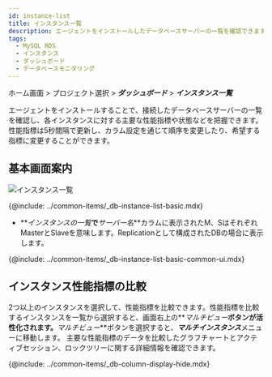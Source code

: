 ```yaml
---
id: instance-list
title: インスタンス一覧
description: エージェントをインストールしたデータベースサーバーの一覧を確認できます。
tags:
  - MySQL RDS
  - インスタンス
  - ダッシュボード
  - データベースモニタリング
---
```


ホーム画面 > プロジェクト選択 > **_ダッシュボード_** > **_インスタンス一覧_**

エージェントをインストールすることで、接続したデータベースサーバーの一覧を確認し、各インスタンスに対する主要な性能指標や状態などを把握できます。性能指標は5秒間隔で更新し、カラム設定を通じて順序を変更したり、希望する指標に変更することができます。

## 基本画面案内

![インスタンス一覧](/img/mysql-rds-instancelist.png)

{@include: ../common-items/_db-instance-list-basic.mdx}  

-   **_インスタンスの一覧_**で**_サーバー名_**カラムに表示された<span class='mark master'>M</span>、<span class='mark instance'>S</span>はそれぞれMasterとSlaveを意味します。Replicationとして構成されたDBの場合に表示します。

{@include: ../common-items/_db-instance-list-basic-common-ui.mdx}

## インスタンス性能指標の比較

2つ以上のインスタンスを選択して、性能指標を比較できます。性能指標を比較するインスタンスを一覧から選択すると、画面右上の**_マルチビュー_**ボタンが活性化されます。**_マルチビュー_**ボタンを選択すると、***マルチインスタンス***メニューに移動します。 主要な性能指標のデータを比較したグラフチャートとアクティブセッション、ロックツリーに関する詳細情報を確認できます。 

{@include: ../common-items/_db-column-display-hide.mdx}
